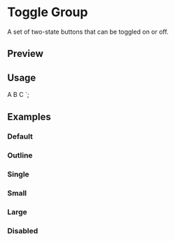 

<Meta of={ToggleGroupStories} />

<PrimitiveDocsButton name="toggle-group" />

# Toggle Group

A set of two-state buttons that can be toggled on or off.

## Preview

<Canvas of={ToggleGroupStories.Default} />

<Controls />

## Usage


  <ToggleGroupItem value="a">A</ToggleGroupItem>
  <ToggleGroupItem value="b">B</ToggleGroupItem>
  <ToggleGroupItem value="c">C</ToggleGroupItem>
</ToggleGroup>
`;

<Source code={importCode} language="ts" dark />
<Source code={usageCode} language="tsx" dark />

## Examples

### Default

<Canvas of={ToggleGroupStories.Default} />

### Outline

<Canvas of={ToggleGroupStories.Outline} />

### Single

<Canvas of={ToggleGroupStories.Single} />

### Small

<Canvas of={ToggleGroupStories.Small} />

### Large

<Canvas of={ToggleGroupStories.Large} />

### Disabled

<Canvas of={ToggleGroupStories.Disabled} />

